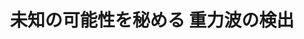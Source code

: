 ﻿---
title: "未知の可能性を秘める 重力波の検出"
category: "理学院"
vol: 80
interviewee: "宗宮 健太郎"
url: ""
tags: []
pdf: "80-2-somiya.pdf"
career: ""
preface: "宗宮研究室では近年物理分野で最も注目を浴びている分野のひとつである重力波についての研究を行なっ ている。宗宮先生自身、重力波検出器の製作に携わっており、近々完成予定の検出器KAGRAにおいてプ ロジェクトの中心的メンバーとなって最先端で活躍している。本稿では重力波を理解するための補助とな る知識とともに、宗宮研究室の研究内容について触れていく。"
---
